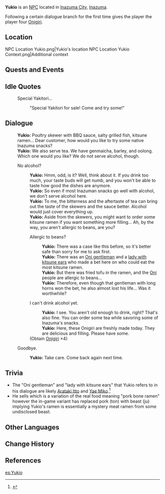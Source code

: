 {{Character Infobox
|type             = NPC
|image            = NPC Yukio.png
|region           = Inazuma
|title            = Street Food Vendor
|dialoguereward   = {{Card|Onigiri|4}}
}}
'''Yukio''' is an [[NPC]] located in [[Inazuma City]], [[Inazuma]].

Following a certain dialogue branch for the first time gives the player the player four [[Onigiri]].

==Location==
<gallery>
NPC Location Yukio.png|Yukio's location
NPC Location Yukio Context.png|Additional context
</gallery>
<!--
==Profile==
<!~~ detailed story/lore information goes here ~~>
''(To be added.)''

===Personality===
''(To be added.)''

===Appearance===
''(To be added.)''
-->
==Quests and Events==
{{Quests and Events}}

==Idle Quotes==
{{Dialogue start}}
: {{DIcon|Idle}} Special Yakitori...
:: {{A|VO Yukio 01.ogg}} "Special Yakitori for sale! Come and try some!"
{{Dialogue end}}

==Dialogue==
{{Dialogue start}}
:'''Yukio:''' Poultry skewer with BBQ sauce, salty grilled fish, kitsune ramen... Dear customer, how would you like to try some native Inazuma snacks?
:'''Yukio:''' We also serve tea. We have genmaicha, barley, and oolong. Which one would you like? We do not serve alcohol, though.
:{{DIcon}} No alcohol?
::'''Yukio:''' Hmm, odd, is it? Well, think about it. If you drink too much, your taste buds will get numb, and you won't be able to taste how good the dishes are anymore.
::'''Yukio:''' So even if most Inazuman snacks go well with alcohol, we don't serve alcohol here.
::'''Yukio:''' To me, the bitterness and the aftertaste of tea can bring out the taste of the skewers and the sauce better. Alcohol would just cover everything up.
::'''Yukio:''' Aside from the skewers, you might want to order some kitsune ramen if you want something more filling... Ah, by the way, you aren't allergic to beans, are you?
::{{DIcon}} Allergic to beans?
:::'''Yukio:''' There was a case like this before, so it's better safe than sorry for me to ask first.
:::'''Yukio:''' There was an [[Arataki Itto|Oni gentleman]] and a [[Yae Miko|lady with kitsune ears]] who made a bet here on who could eat the most kitsune ramen.
:::'''Yukio:''' But there was fried tofu in the ramen, and the [[Oni]] people are allergic to beans...
:::'''Yukio:''' Therefore, even though that gentleman with long horns won the bet, he also almost lost his life... Was it worthwhile?
::{{DIcon|Reward}} I can't drink alcohol yet.
:::'''Yukio:''' I see. You aren't old enough to drink, right? That's also fine. You can order some tea while savoring some of Inazuma's snacks.
:::'''Yukio:''' Here, these Onigiri are freshly made today. They are delicious and filling. Please have some.
::;(Obtain [[Onigiri]] ×4)
:{{DIcon}} Goodbye.
::'''Yukio:''' Take care. Come back again next time.
{{Dialogue end}}

==Trivia==
* The "Oni gentleman" and "lady with kitsune ears" that Yukio refers to in his dialogue are likely [[Arataki Itto]] and [[Yae Miko]].<ref>{{Ref/VO|Arataki Itto|About the Lady with Fox Ears}}</ref>
* He sells {{Lang|ja=獣骨ラーメン|ja_rm=jukotsu ramen|mini=1}} which is a variation of the real food {{Lang|ja=豚骨らーめん|ja_rm=tonkotsu ramen|mini=1}} meaning "pork bone ramen" however the in-game variant has replaced pork (ton) with beast (ju) implying Yukio's ramen is essentially a mystery meat ramen from some undisclosed beast.

==Other Languages==
{{Other Languages
|default_hidden = 1
|en      = Yukio
|zhs     = 幸雄
|zhs_rm  = Xìngxióng
|zht     = 幸雄
|zht_rm  = Xìngxióng
|ja      = 幸雄
|ja_rm   = Yukio
|ko      = 유키오
|ko_rm   = Yukio
|es      = Yukio
|fr      = Yukio
|ru      = Юкио
|th      = Yukio
|vi      = Yukio
|de      = Yukio
|id      = Yukio
|pt      = Yukio
|tr      = Yukio
|it      = Yukio
}}

==Change History==
{{Change History|2.0}}

==References==
{{Reflist}}
[[es:Yukio]]